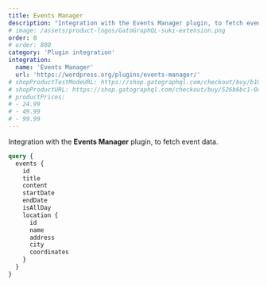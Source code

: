 ```yaml
---
title: Events Manager
description: "Integration with the Events Manager plugin, to fetch event data."
# image: /assets/product-logos/GatoGraphQL-suki-extension.png
order: 0
# order: 800
category: 'Plugin integration'
integration:
  name: 'Events Manager'
  url: 'https://wordpress.org/plugins/events-manager/'
# shopProductTestModeURL: https://shop.gatographql.com/checkout/buy/b103557f-48eb-4017-8b9c-4460493e8a20
# shopProductURL: https://shop.gatographql.com/checkout/buy/526b6bc1-0c17-479a-a7b6-285ed20eb148
# productPrices:
# - 24.99
# - 49.99
# - 99.99
---
```


Integration with the **Events Manager** plugin, to fetch event data.

```graphql
query {
  events {
    id
    title
    content
    startDate
    endDate
    isAllDay
    location {
      id
      name
      address
      city
      coordinates
    }
  }
}
```

